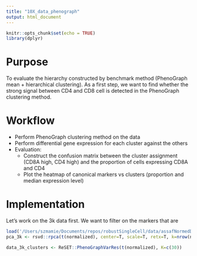 ```yaml
---
title: "10X_data_phenograph"
output: html_document
---
```


```r
knitr::opts_chunk$set(echo = TRUE)
library(dplyr)
```

# Purpose

To evaluate the hierarchy constructed by benchmark method (PhenoGraph mean + hierarchical clustering). As a first step, we want to find whether the strong signal between CD4 and CD8 cell is detected in the PhenoGraph clustering method. 

# Workflow
- Perform PhenoGraph clustering method on the data
- Perform differential gene expression for each cluster against the others
- Evaluation:
  - Construct the confusion matrix between the cluster assignment (CD8A high, CD4 high) and the proportion of cells expressing CD8A and CD4
  - Plot the heatmap of canonical markers vs clusters (proportion and median expression level)

# Implementation

Let's work on the 3k data first. We want to filter on the markers that are 

```r
load('/Users/szmamie/Documents/repos/robustSingleCell/data/assafNormedData/T3k.RData')
pca_3k <- rsvd::rpca(t(normalized), center=T, scale=T, retx=T, k=nrow(normalized))

data_3k_clusters <- ReSET::PhenoGraphVarRes(t(normalized), K=c(30))

```